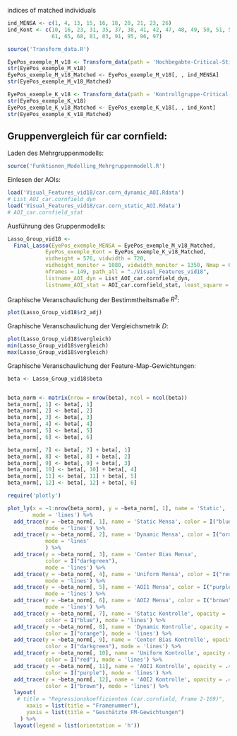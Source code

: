 
indices of matched individuals 
```r
ind_MENSA <- c(1, 4, 13, 15, 16, 18, 20, 21, 23, 26)
ind_Kont <- c(10, 16, 23, 31, 35, 37, 38, 41, 42, 47, 48, 49, 50, 51, 52, 60,
              61, 65, 68, 81, 83, 91, 95, 96, 97)
```

```r
source('Transform_data.R')
```

```r
EyePos_exemple_M_v18 <- Transform_data(path = 'Hochbegabte-Critical-Stimuli-Export/Vid18_car_cornfield.csv')
str(EyePos_exemple_M_v18)
EyePos_exemple_M_v18_Matched <- EyePos_exemple_M_v18[, , ind_MENSA]
str(EyePos_exemple_M_v18_Matched)
```

```r
EyePos_exemple_K_v18 <- Transform_data(path = 'Kontrollgruppe-Critical-Stimuli-Export_190725_tw/Kontrollgruppe-N102_Raw-Data_Video-18_Car-Cornfield_excel.csv')
str(EyePos_exemple_K_v18)
EyePos_exemple_K_v18_Matched <- EyePos_exemple_K_v18[, , ind_Kont]
str(EyePos_exemple_K_v18_Matched)
```

## Gruppenvergleich für car cornfield:

Laden des Mehrgruppenmodells:
```r
source('Funktionen_Modelling_Mehrgruppenmodell.R')
```
Einlesen der AOIs:
```r
load('Visual_Features_vid18/car.corn_dynamic_AOI.Rdata') 
# List_AOI_car.cornfield_dyn
load('Visual_Features_vid18/car.corn_static_AOI.Rdata') 
# AOI_car.cornfield_stat
```
Ausführung des Gruppenmodells:
```r
Lasso_Group_vid18 <- 
  Final_Lasso(EyePos_exemple_MENSA = EyePos_exemple_M_v18_Matched, 
            EyePos_exemple_Kont = EyePos_exemple_K_v18_Matched,
            vidheight = 576, vidwidth = 720,
            vidheight_monitor = 1080, vidwidth_monitor = 1350, Nmap = 6, 
            nframes = 149, path_all = "./Visual_Features_vid18",
            listname_AOI_dyn = List_AOI_car.cornfield_dyn, 
            listname_AOI_stat = AOI_car.cornfield_stat, least_square = TRUE)
```
Graphische Veranschaulichung der Bestimmtheitsmaße $R^2$:
```r
plot(Lasso_Group_vid18$r2_adj)
```
Graphische Veranschaulichung der Vergleichsmetrik $D$:
```r
plot(Lasso_Group_vid18$vergleich)
min(Lasso_Group_vid18$vergleich)
max(Lasso_Group_vid18$vergleich)
```
Graphische Veranschaulichung der Feature-Map-Gewichtungen:
```r
beta <- Lasso_Group_vid18$beta


beta_norm <- matrix(nrow = nrow(beta), ncol = ncol(beta))
beta_norm[, 1] <- beta[, 1] 
beta_norm[, 2] <- beta[, 2]
beta_norm[, 3] <- beta[, 3]
beta_norm[, 4] <- beta[, 4]
beta_norm[, 5] <- beta[, 5]
beta_norm[, 6] <- beta[, 6]

beta_norm[, 7] <- beta[, 7] + beta[, 1]
beta_norm[, 8] <- beta[, 8] + beta[, 2]
beta_norm[, 9] <- beta[, 9] + beta[, 3]
beta_norm[, 10] <- beta[, 10] + beta[, 4]
beta_norm[, 11] <- beta[, 11] + beta[, 5]
beta_norm[, 12] <- beta[, 12] + beta[, 6]

require('plotly')

plot_ly(x = ~1:nrow(beta_norm), y = ~beta_norm[, 1], name = 'Static', 
        mode = 'lines') %>%
  add_trace(y = ~beta_norm[, 1], name = 'Static Mensa', color = I("blue"),
            mode = 'lines') %>%
  add_trace(y = ~beta_norm[, 2], name = 'Dynamic Mensa', color = I("orange"), 
            mode = 'lines'
            ) %>%
  add_trace(y = ~beta_norm[, 3], name = 'Center Bias Mensa', 
            color = I("darkgreen"),
            mode = 'lines') %>%
  add_trace(y = ~beta_norm[, 4], name = 'Uniform Mensa', color = I("red"), 
            mode = 'lines') %>%
  add_trace(y = ~beta_norm[, 5], name = 'AOI1 Mensa', color = I("purple"),
            mode = 'lines') %>%
  add_trace(y = ~beta_norm[, 6], name = 'AOI2 Mensa', color = I("brown"), 
            mode = 'lines') %>%
  add_trace(y = ~beta_norm[, 7], name = 'Static Kontrolle', opacity = .4,
            color = I("blue"), mode = 'lines') %>%
  add_trace(y = ~beta_norm[, 8], name = 'Dynamic Kontrolle', opacity = .4,
            color = I("orange"), mode = 'lines') %>%
  add_trace(y = ~beta_norm[, 9], name = 'Center Bias Kontrolle', opacity = .4,
            color = I("darkgreen"), mode = 'lines') %>%
  add_trace(y = ~beta_norm[, 10], name = 'Uniform Kontrolle', opacity = .4,
            color = I("red"), mode = 'lines') %>%
  add_trace(y = ~beta_norm[, 11], name = 'AOI1 Kontrolle', opacity = .4, 
            color = I("purple"), mode = 'lines') %>%
  add_trace(y = ~beta_norm[, 12], name = 'AOI2 Kontrolle', opacity = .4, 
            color = I("brown"), mode = 'lines') %>%
  layout(
   # title = "Regressionskoeffizienten (car.cornfield, Frame 2-169)",
      xaxis = list(title = "Framenummer"),
      yaxis = list(title = "Geschätzte FM-Gewichtungen")
    ) %>%
  layout(legend = list(orientation = 'h'))
```
